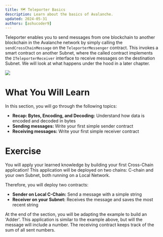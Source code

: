 ```yaml
---
title: 🗺️ Teleporter Basics
description: Learn about the basics of Avalanche.
updated: 2024-05-31
authors: [ashucoder9]
---
```


Teleporter enables you to send messages from one blockchain to another blockchain in the Avalanche network by simply calling the `sendCrossChainMessage` on the `TeleporterMessenger` contract. This invokes a smart contract on another Subnet, where the called contract implements the `ITeleporterReceiver` interface to receive messages on the destination Subnet. We will look at what happens under the hood in a later chapter.

![](/course-images/teleporter/teleporter-source-destination.png)

# What You Will Learn

In this section, you will go through the following topics:

- **Recap: Bytes, Encoding, and Decoding:** Understand how data is encoded and decoded in bytes
- **Sending messages:** Write your first simple sender contract
- **Receiving messages:** Write your first simple receiver contract

# Exercise
You will apply your learned knowledge by building your first Cross-Chain application! This application will be deployed on two chains: C-chain and your own Subnet, both running on a Local Network.

Therefore, you will deploy two contracts:

- **Sender on Local C-Chain:** Send a message with a simple string
- **Receiver on your Subnet:** Receives the message and saves the most recent string

At the end of the section, you will be adapting the example to build an 'Adder'. This application is similar to the example above, but will the message will include a number. The receiving contract keeps track of the sum of all sent numbers. 